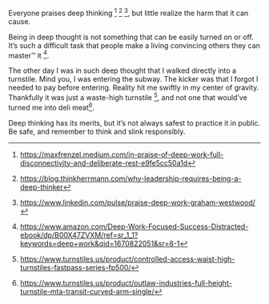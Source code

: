 Everyone praises deep thinking [^1] [^2] [^3], but little realize the harm that it can cause. 

[^1]: https://maxfrenzel.medium.com/in-praise-of-deep-work-full-disconnectivity-and-deliberate-rest-e9fe5cc50a1d

[^2]: https://blog.thinkherrmann.com/why-leadership-requires-being-a-deep-thinker

[^3]: https://www.linkedin.com/pulse/praise-deep-work-graham-westwood/

Being in deep thought is not something that can be easily turned on or off. 
It’s such a difficult task that people make a living convincing others they can master™ it [^4].

[^4]: https://www.amazon.com/Deep-Work-Focused-Success-Distracted-ebook/dp/B00X47ZVXM/ref=sr_1_1?keywords=deep+work&qid=1670822051&sr=8-1

The other day I was in such deep thought that I walked directly into a turnstile. Mind you, I was entering the subway. 
The kicker was that I forgot I needed to pay before entering. Reality hit me swiftly in my center of gravity. 
Thankfully it was just a waste-high turnstile [^5], and not one that would’ve turned me into deli meat[^6].

[^5]: https://www.turnstiles.us/product/controlled-access-waist-high-turnstiles-fastpass-series-fp500/

[^6]: https://www.turnstiles.us/product/outlaw-industries-full-height-turnstile-mta-transit-curved-arm-single/

Deep thinking has its merits, but it’s not always safest to practice it in public. Be safe, and remember to think and slink responsibly.